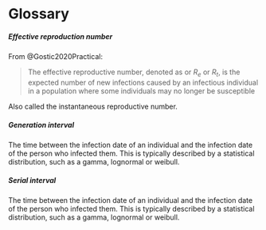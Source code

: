 # Glossary {.unnumbered}


##### Effective reproduction number {#effectiveRt}

From @Gostic2020Practical: 

> The effective reproductive number, denoted as or $R_e$ or $R_t$, is the expected number of new infections caused by an infectious individual in a population where some individuals may no longer be susceptible

Also called the instantaneous reproductive number.

##### Generation interval {#genInt}

The time between the infection date of an individual and the infection date of the person who infected them. This is typically described by a statistical distribution, such as a gamma, lognormal or weibull.

##### Serial interval {#serialInt}

The time between the infection date of an individual and the infection date of the person who infected them. This is typically described by a statistical distribution, such as a gamma, lognormal or weibull.
